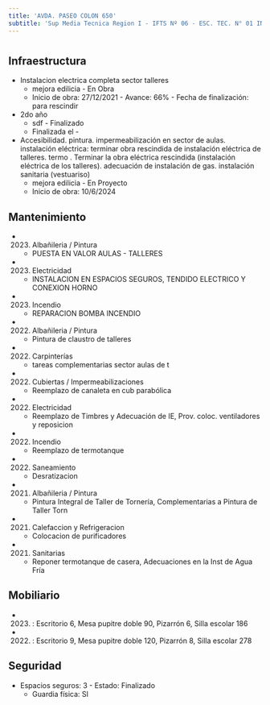 ```yaml
---
title: 'AVDA. PASEO COLON 650'
subtitle: 'Sup Media Tecnica Region I - IFTS Nº 06 - ESC. TEC. N° 01 ING. OTTO KRAUSE'
---
```


#
## Infraestructura

* Instalacion electrica completa sector talleres 
    + mejora edilicia - En Obra 
    + Inicio de obra: 27/12/2021 - Avance: 66% - Fecha de finalización: para rescindir 


* 2do año 
    + sdf - Finalizado 
    + Finalizada el - 


* Accesibilidad. pintura. impermeabilización en sector de aulas. instalación eléctrica: terminar obra rescindida de instalación eléctrica de talleres. termo
. Terminar la obra eléctrica rescindida (instalación eléctrica de los talleres). adecuación de instalación de gas. instalación sanitaria (vestuariso) 
    + mejora edilicia - En Proyecto 
    + Inicio de obra: 10/6/2024 






## Mantenimiento

*  (2023) Albañileria / Pintura 
    + PUESTA EN VALOR AULAS - TALLERES

*  (2023) Electricidad 
    + INSTALACION EN ESPACIOS SEGUROS, TENDIDO ELECTRICO Y CONEXION HORNO

*  (2023) Incendio 
    + REPARACION BOMBA INCENDIO

*  (2022) Albañileria / Pintura 
    + Pintura de claustro de talleres

*  (2022) Carpinterías 
    + tareas complementarias sector aulas de t

*  (2022) Cubiertas / Impermeabilizaciones 
    + Reemplazo de canaleta en cub parabólica

*  (2022) Electricidad 
    + Reemplazo de Timbres y Adecuación de IE, Prov. coloc. ventiladores y reposicion

*  (2022) Incendio 
    + Reemplazo de termotanque

*  (2022) Saneamiento 
    + Desratizacion

*  (2021) Albañileria / Pintura 
    + Pintura Integral de Taller de Tornería, Complementarias a Pintura de Taller Torn

*  (2021) Calefaccion y Refrigeracion 
    + Colocacion de purificadores

*  (2021) Sanitarias 
    + Reponer termotanque de casera, Adecuaciones en la Inst de Agua Fría





## Mobiliario

*  (2023) : Escritorio 6, Mesa pupitre doble 90, Pizarrón 6, Silla escolar 186 

*  (2022) : Escritorio 9, Mesa pupitre doble 120, Pizarrón 8, Silla escolar 278 





## Seguridad

*  Espacios seguros: 3 - Estado: Finalizado 
    + Guardia física: SI



